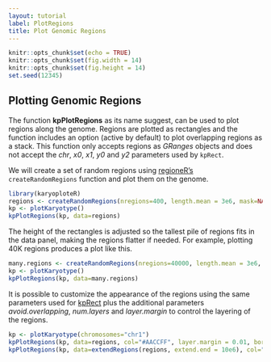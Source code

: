 ```yaml
---
layout: tutorial
label: PlotRegions
title: Plot Genomic Regions
---
```



```r
knitr::opts_chunk$set(echo = TRUE)
knitr::opts_chunk$set(fig.width = 14)
knitr::opts_chunk$set(fig.height = 14)
set.seed(12345)
```

## Plotting Genomic Regions

The function **kpPlotRegions** as its name suggest, can be used to plot regions
along the genome. Regions are plotted as rectangles and the function includes 
an option (active by default) to plot overlapping regions as a stack. This
function only accepts regions as _GRanges_ objects and does not accept
the _chr_, _x0_, _x1_, _y0_ and _y2_ parameters used by `kpRect`.

We will create a set of random regions using 
[regioneR's](https://bioconductor.org/packages/regioneR/) 
`createRandomRegions` function and plot them on the genome.


```r
library(karyoploteR)
regions <- createRandomRegions(nregions=400, length.mean = 3e6, mask=NA)
kp <- plotKaryotype()
kpPlotRegions(kp, data=regions)
```

The height of the rectangles is adjusted so the tallest pile of regions fits in
the data panel, making the regions flatter if needed. For example, plotting 40K 
regions produces a plot like this.

```r
many.regions <- createRandomRegions(nregions=40000, length.mean = 3e6, mask=NA)
kp <- plotKaryotype()
kpPlotRegions(kp, data=many.regions)
```

It is possible to customize the appearance of the regions using the same 
parameters used for
[kpRect]({{ site.baseurl }}{% link Tutorial/Rectangles/Rectangles.md %}) plus the
additional parameters _avoid.overlapping_, _num.layers_ and _layer.margin_ to 
control the layering of the regions.

```r
kp <- plotKaryotype(chromosomes="chr1")
kpPlotRegions(kp, data=regions, col="#AACCFF", layer.margin = 0.01, border=NA, r0=0, r1=0.5)
kpPlotRegions(kp, data=extendRegions(regions, extend.end = 10e6), col="#FFEECC", layer.margin = 0.05, border="#FFCCAA", r0=0.6, r1=1)
```








